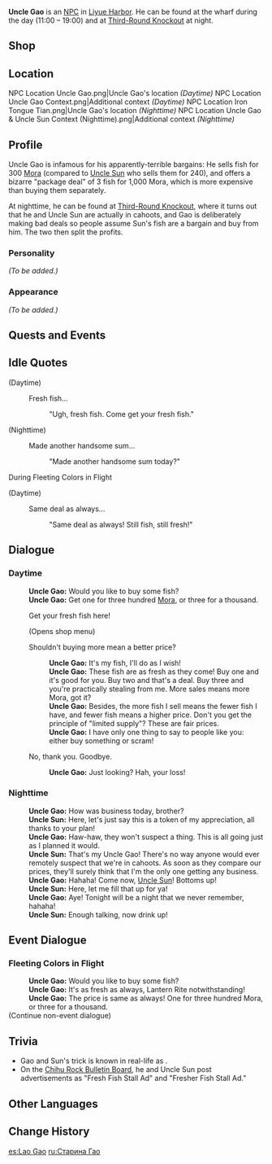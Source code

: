 {{Meta
<!-- Remove this template after adding the missing info -->
|missing_NPC_profile  = yes
}}
{{Character Infobox
|image            = NPC Uncle Gao.png
|type             = NPC
|region           = Liyue
|title            = Fishmonger
}}
'''Uncle Gao''' {{Lang|zh=老高|zh_rm=Lǎogāo}} is an [[NPC]] in [[Liyue Harbor]]. He can be found at the wharf during the day (11:00 – 19:00) and at [[Third-Round Knockout]] at night.

==Shop==
{{Shop/Header|note=Refreshes|total=1|vendor=Uncle Gao}}
{{Shop|Fish|300|10|note=Daily|total=1|x=1}}
{{Shop|Fish|1,000|5|note=Daily|total=1|x=3}}
{{Shop/Footer|note=&#32;|total=8,000}}

==Location==
<gallery>
NPC Location Uncle Gao.png|Uncle Gao's location ''(Daytime)''
NPC Location Uncle Gao Context.png|Additional context ''(Daytime)''
NPC Location Iron Tongue Tian.png|Uncle Gao's location ''(Nighttime)''
NPC Location Uncle Gao & Uncle Sun Context (Nighttime).png|Additional context ''(Nighttime)''
</gallery>

==Profile==
<!-- detailed story/lore information goes here -->
Uncle Gao is infamous for his apparently-terrible bargains: He sells fish for 300 [[Mora]] (compared to [[Uncle Sun]] who sells them for 240), and offers a bizarre "package deal" of 3 fish for 1,000 Mora, which is more expensive than buying them separately.

At nighttime, he can be found at [[Third-Round Knockout]], where it turns out that he and Uncle Sun are actually in cahoots, and Gao is deliberately making bad deals so people assume Sun's fish are a bargain and buy from him. The two then split the profits.

===Personality===
''(To be added.)''

===Appearance===
''(To be added.)''

==Quests and Events==
{{Quests and Events}}

==Idle Quotes==
{{Dialogue start}}
;(Daytime)
: {{DIcon|Idle}} Fresh fish...
:: {{A|VO Uncle Gao 01.ogg}} "Ugh, fresh fish. Come get your fresh fish."

;(Nighttime)
: {{DIcon|Idle}} Made another handsome sum...
:: {{A|VO Uncle Gao 02.ogg}} "Made another handsome sum today?"
{{Dialogue end}}

;During Fleeting Colors in Flight
{{Dialogue start}}
;(Daytime)
: {{DIcon|Idle}} Same deal as always...
:: {{A|VO Uncle Gao Lantern Rite 01.ogg}} "Same deal as always! Still fish, still fresh!"
{{Dialogue end}}

==Dialogue==
===Daytime===
{{Dialogue start}}
:'''Uncle Gao:''' Would you like to buy some fish?
:'''Uncle Gao:''' Get one for three hundred [[Mora]], or three for a thousand.
:{{DIcon|Shop}} Get your fresh fish here!
:;(Opens shop menu)
:{{DIcon}} Shouldn't buying more mean a better price?
::'''Uncle Gao:''' It's my fish, I'll do as I wish!
::'''Uncle Gao:''' These fish are as fresh as they come! Buy one and it's good for you. Buy two and that's a deal. Buy three and you're practically stealing from me. More sales means more Mora, got it?
::'''Uncle Gao:''' Besides, the more fish I sell means the fewer fish I have, and fewer fish means a higher price. Don't you get the principle of "limited supply"? These are fair prices.
::'''Uncle Gao:''' I have only one thing to say to people like you: either buy something or scram!
:{{DIcon}} No, thank you. Goodbye.
::'''Uncle Gao:''' Just looking? Hah, your loss!
{{Dialogue end}}

===Nighttime===
{{Dialogue start}}
:'''Uncle Gao:''' How was business today, brother?
:'''Uncle Sun:''' Here, let's just say this is a token of my appreciation, all thanks to your plan!
:'''Uncle Gao:''' Haw-haw, they won't suspect a thing. This is all going just as I planned it would.
:'''Uncle Sun:''' That's my Uncle Gao! There's no way anyone would ever remotely suspect that we're in cahoots. As soon as they compare our prices, they'll surely think that I'm the only one getting any business.
:'''Uncle Gao:''' Hahaha! Come now, [[Uncle Sun]]! Bottoms up!
:'''Uncle Sun:''' Here, let me fill that up for ya!
:'''Uncle Gao:''' Aye! Tonight will be a night that we never remember, hahaha!
:'''Uncle Sun:''' Enough talking, now drink up!
{{Dialogue end}}

==Event Dialogue==
===Fleeting Colors in Flight===
{{Dialogue start}}
:'''Uncle Gao:''' Would you like to buy some fish?
:'''Uncle Gao:''' It's as fresh as always, Lantern Rite notwithstanding!
:'''Uncle Gao:''' The price is same as always! One for three hundred Mora, or three for a thousand.
;(Continue non-event dialogue)
{{Dialogue end}}

==Trivia== 
* Gao and Sun's trick is known in real-life as {{w|Anchoring (cognitive bias)|price anchoring}}.
* On the [[Chihu Rock Bulletin Board#N|Chihu Rock Bulletin Board]], he and Uncle Sun post advertisements as "Fresh Fish Stall Ad" and "Fresher Fish Stall Ad."

==Other Languages==
{{Other Languages
|default_hidden = 1
|en      = Uncle Gao
|zhs     = 老高
|zhs_rm  = Lǎo gāo
|zht     = 老高
|zht_rm  = Lǎo gāo
|ja      = 高
|ja_rm   = Taka
|ko      = 고 씨
|ko_rm   = Go Ssi
|es      = Lao Gao
|fr      = Lao Gao
|ru      = Старина Гао
|th      = ลุง Gao
|th_rm   = Lung  Gao
|vi      = Lão Gao
|de      = Lao Gao
|id      = Paman Gao
|pt      = Lao Gao
|tr      = Gao Amca
|it      = Lao Gao
}}

==Change History==
{{Change History|1.0}}

[[es:Lao Gao]]
[[ru:Старина Гао]]